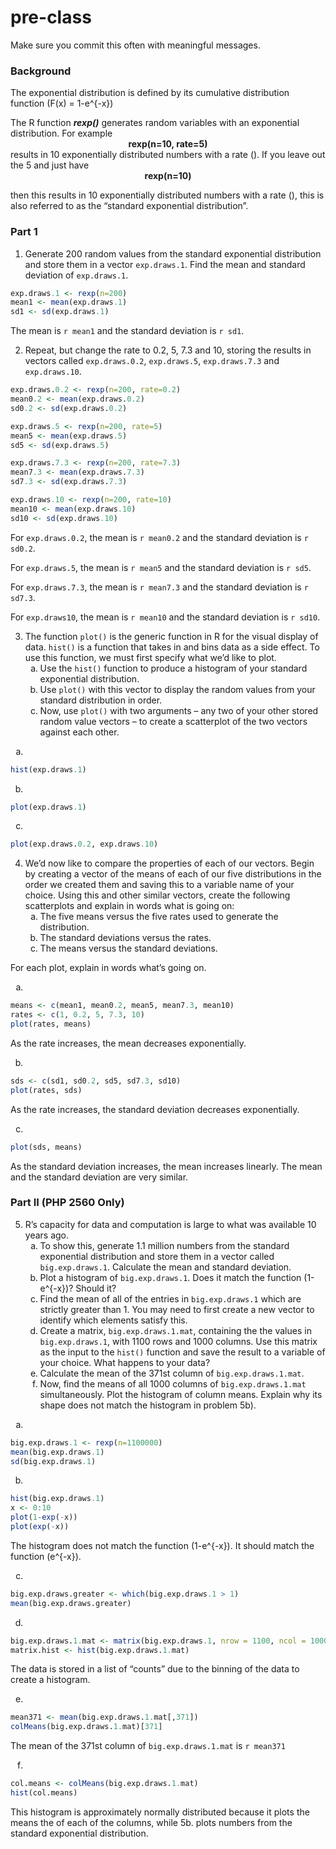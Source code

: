 # pre-class


Make sure you commit this often with meaningful messages. 

### Background

The exponential distribution is defined by its cumulative distribution function
\(F(x) = 1-e^{-\lambda x}\)

The R function ***rexp()*** generates random variables with an exponential distribution. For example 
<center><strong>rexp(n=10, rate=5)</strong> </center>

results in 10 exponentially distributed numbers with a rate \(\lambda=5\). If you leave out the 5 and just have
<center><strong>rexp(n=10) </strong></center>
then this results in 10 exponentially distributed numbers with a rate \(\lambda=1\), this is also referred to as the "standard exponential distribution". 

### Part 1


1. Generate 200 random values from the standard exponential distribution and store them in a vector `exp.draws.1`.  Find the mean and standard deviation of `exp.draws.1`.

```r
exp.draws.1 <- rexp(n=200)
mean1 <- mean(exp.draws.1)
sd1 <- sd(exp.draws.1)
```

The mean is `r mean1` and the standard deviation is `r sd1`.

2. Repeat, but change the rate to 0.2, 5, 7.3 and 10, storing the results in vectors called  `exp.draws.0.2`,  `exp.draws.5`,  `exp.draws.7.3` and  `exp.draws.10`. 

```r
exp.draws.0.2 <- rexp(n=200, rate=0.2)
mean0.2 <- mean(exp.draws.0.2)
sd0.2 <- sd(exp.draws.0.2)

exp.draws.5 <- rexp(n=200, rate=5)
mean5 <- mean(exp.draws.5)
sd5 <- sd(exp.draws.5)

exp.draws.7.3 <- rexp(n=200, rate=7.3)
mean7.3 <- mean(exp.draws.7.3)
sd7.3 <- sd(exp.draws.7.3)

exp.draws.10 <- rexp(n=200, rate=10)
mean10 <- mean(exp.draws.10)
sd10 <- sd(exp.draws.10)
```

For `exp.draws.0.2`, the mean is `r mean0.2` and the standard deviation is `r sd0.2`.

For `exp.draws.5`, the mean is `r mean5` and the standard deviation is `r sd5`.

For `exp.draws.7.3`, the mean is `r mean7.3` and the standard deviation is `r sd7.3`.

For `exp.draws10`, the mean is `r mean10` and the standard deviation is `r sd10`.

3. The function `plot()` is the generic function in R for the visual display of data. `hist()` is a function that takes in and bins data as a side effect. To use this function, we must first specify what we'd like to plot.
    a. Use the `hist()` function to produce a histogram of your standard exponential distribution. 
    b. Use `plot()` with this vector to display the random values from your standard distribution in order.
    c. Now, use `plot()` with two arguments -- any two of your other stored random value vectors -- to create a scatterplot of the two vectors against each other.
    
a. 
```r
hist(exp.draws.1)
```


b. 
```r
plot(exp.draws.1)
```

c.
```r
plot(exp.draws.0.2, exp.draws.10)
```

4. We'd now like to compare the properties of each of our vectors. Begin by creating a vector of the means of each of our five distributions in the order we created them and saving this to a variable name of your choice. Using this and other similar vectors, create the following scatterplots and explain in words what is going on:
    a. The five means versus the five rates used to generate the distribution.
    b. The standard deviations versus the rates.
    c. The means versus the standard deviations.

For each plot, explain in words what's going on.

a.
```r
means <- c(mean1, mean0.2, mean5, mean7.3, mean10)
rates <- c(1, 0.2, 5, 7.3, 10)
plot(rates, means)
```

As the rate increases, the mean decreases exponentially.

b. 
```r
sds <- c(sd1, sd0.2, sd5, sd7.3, sd10)
plot(rates, sds)
```

As the rate increases, the standard deviation decreases exponentially.

c.
```r
plot(sds, means)
```

As the standard deviation increases, the mean increases linearly. The mean and the standard deviation are very similar.

### Part II (PHP 2560 Only)


5. R's capacity for data and computation is large to what was available 10 years ago. 
    a. To show this, generate 1.1 million numbers from the standard exponential distribution and store them in a vector called `big.exp.draws.1`. Calculate the mean and standard deviation.
    b. Plot a histogram of `big.exp.draws.1`.  Does it match the function \(1-e^{-x}\)?  Should it? 
    c. Find the mean of all of the entries in `big.exp.draws.1` which are strictly greater than 1. You may need to first create a new vector to identify which elements satisfy this.
    d. Create a matrix, `big.exp.draws.1.mat`, containing the the values in 
`big.exp.draws.1`, with 1100 rows and 1000 columns. Use this matrix as the input to the `hist()` function and save the result to a variable of your choice. What happens to your data?
    e. Calculate the mean of the 371st column of `big.exp.draws.1.mat`.
    f. Now, find the means of all 1000 columns of `big.exp.draws.1.mat` simultaneously. Plot the histogram of column means.  Explain why its shape does not match the histogram in problem 5b).
    
a.
```r
big.exp.draws.1 <- rexp(n=1100000)
mean(big.exp.draws.1)
sd(big.exp.draws.1)
```

b.
```r
hist(big.exp.draws.1)
x <- 0:10
plot(1-exp(-x))
plot(exp(-x))
```

The histogram does not match the function \(1-e^{-x}\). It should match the function \(e^{-x}\).

c.
```r
big.exp.draws.greater <- which(big.exp.draws.1 > 1)
mean(big.exp.draws.greater)
```


d.
```r
big.exp.draws.1.mat <- matrix(big.exp.draws.1, nrow = 1100, ncol = 1000)
matrix.hist <- hist(big.exp.draws.1.mat)
```

The data is stored in a list of "counts" due to the binning of the data to create a histogram.

e.
```r
mean371 <- mean(big.exp.draws.1.mat[,371])
colMeans(big.exp.draws.1.mat)[371]
```

The mean of the 371st column of `big.exp.draws.1.mat` is `r mean371`

f.
```r
col.means <- colMeans(big.exp.draws.1.mat)
hist(col.means)
```

This histogram is approximately normally distributed because it plots the means the of each of the columns, while 5b. plots numbers from the standard exponential distribution. 
   
